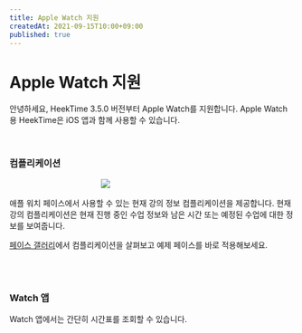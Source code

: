 ```yaml
---
title: Apple Watch 지원
createdAt: 2021-09-15T10:00+09:00
published: true
---
```


<Layout>

# Apple Watch 지원

안녕하세요, HeekTime 3.5.0 버전부터 Apple Watch를 지원합니다. Apple Watch용 HeekTime은 iOS 앱과 함께 사용할 수 있습니다.

<br />

### 컴플리케이션

<img
  src="/files/모듈.png"
  style="display: block; margin: 16px auto; max-width: 180px"
/>

애플 워치 페이스에서 사용할 수 있는 현재 강의 정보 컴플리케이션을 제공합니다.
현재 강의 컴플리케이션은 현재 진행 중인 수업 정보와 남은 시간 또는 예정된 수업에 대한 정보를 보여줍니다.

<a href="/contents/watch-faces">페이스 갤러리</a>에서 컴플리케이션을 살펴보고
예제 페이스를 바로 적용해보세요.

<br />
<br />

### Watch 앱

Watch 앱에서는 간단히 시간표를 조회할 수 있습니다.

</Layout>
